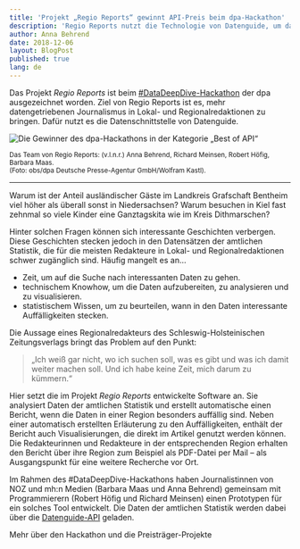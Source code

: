 ```yaml
---
title: 'Projekt „Regio Reports“ gewinnt API-Preis beim dpa-Hackathon'
description: 'Regio Reports nutzt die Technologie von Datenguide, um datengetriebenen Journalismus in Lokalredaktionen zu bringen'
author: Anna Behrend
date: 2018-12-06
layout: BlogPost
published: true
lang: de
---
```



Das Projekt _Regio Reports_ ist beim [#DataDeepDive-Hackathon](https://www.dpa.com/de/unternehmen/dpa-zeichnet-aus/picturepunk/#data-deep-dive) der dpa ausgezeichnet worden. Ziel von Regio Reports ist es, mehr datengetriebenen Journalismus in Lokal- und Regionalredaktionen zu bringen. Dafür nutzt es die Datenschnittstelle von Datenguide.

![Die Gewinner des dpa-Hackathons in der Kategorie „Best of API“](./dpa-hackathon.jpg)

<small>
  Das Team von Regio Reports: (v.l.n.r.) Anna Behrend, Richard Meinsen, Robert
  Höfig, Barbara Maas.
  <br />
  (Foto: obs/dpa Deutsche Presse-Agentur GmbH/Wolfram Kastl).
</small>

---

Warum ist der Anteil ausländischer Gäste im Landkreis Grafschaft Bentheim viel höher als überall sonst in Niedersachsen? Warum besuchen in Kiel fast zehnmal so viele Kinder eine Ganztagskita wie im Kreis Dithmarschen?

Hinter solchen Fragen können sich interessante Geschichten verbergen. Diese Geschichten stecken jedoch in den Datensätzen der amtlichen Statistik, die für die meisten Redakteure in Lokal- und Regionalredaktionen schwer zugänglich sind. Häufig mangelt es an…

- Zeit, um auf die Suche nach interessanten Daten zu gehen.
- technischem Knowhow, um die Daten aufzubereiten, zu analysieren und zu visualisieren.
- statistischem Wissen, um zu beurteilen, wann in den Daten interessante Auffälligkeiten stecken.

Die Aussage eines Regionalredakteurs des Schleswig-Holsteinischen Zeitungsverlags bringt das Problem auf den Punkt:

> „Ich weiß gar nicht, wo ich suchen soll, was es gibt und was ich damit weiter machen soll. Und ich habe keine Zeit, mich darum zu kümmern.“

Hier setzt die im Projekt _Regio Reports_ entwickelte Software an. Sie analysiert Daten der amtlichen Statistik und erstellt automatische einen Bericht, wenn die Daten in einer Region besonders auffällig sind. Neben einer automatisch erstellten Erläuterung zu den Auffälligkeiten, enthält der Bericht auch Visualisierungen, die direkt im Artikel genutzt werden können. Die Redakteurinnen und Redakteure in der entsprechenden Region erhalten den Bericht über ihre Region zum Beispiel als PDF-Datei per Mail – als Ausgangspunkt für eine weitere Recherche vor Ort.

Im Rahmen des #DataDeepDive-Hackathons haben Journalistinnen von NOZ und mh:n Medien (Barbara Maas und Anna Behrend) gemeinsam mit Programmierern (Robert Höfig und Richard Meinsen) einen Prototypen für ein solches Tool entwickelt. Die Daten der amtlichen Statistik werden dabei über die [Datenguide-API](https://github.com/datenguide/datenguide/blob/master/docs/_api-docs/api_docs.md) geladen.

<ArrowLink href="https://www.presseportal.de/pm/8218/4131855">
  Mehr über den Hackathon und die Preisträger-Projekte
</ArrowLink>
